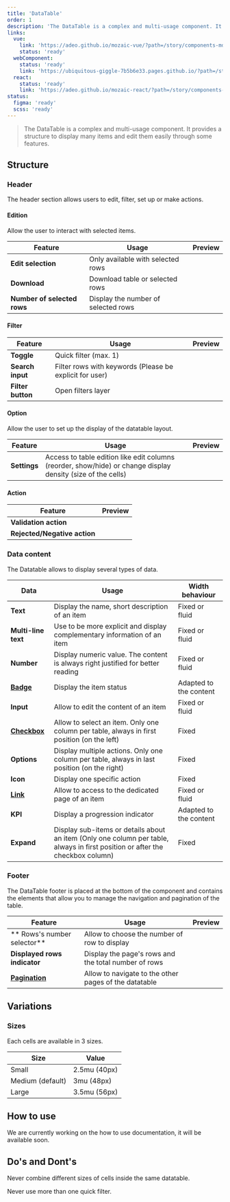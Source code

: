 ```yaml
---
title: 'DataTable'
order: 1
description: 'The DataTable is a complex and multi-usage component. It provides a structure to display many items and edit them easily through some features.'
links:
  vue:
    link: 'https://adeo.github.io/mozaic-vue/?path=/story/components-mdatatable'
    status: 'ready'
  webComponent:
    status: 'ready'
    link: 'https://ubiquitous-giggle-7b5b6e33.pages.github.io/?path=/story/components-datatable'
  react:
    status: 'ready'
    link: 'https://adeo.github.io/mozaic-react/?path=/story/components-datatable'
status:
  figma: 'ready'
  scss: 'ready'
---
```


> The DataTable is a complex and multi-usage component. It provides a structure to display many items and edit them easily through some features.

<Preview path="default" nude />

## Structure

### Header

The header section allows users to edit, filter, set up or make actions.

<Preview path="header-only" nude />

#### Edition

Allow the user to interact with selected items.

| Feature                     | Usage                               | Preview |
| --------------------------- | ----------------------------------- | ------- |
| **Edit selection**          | Only available with selected rows   |         |
| **Download**                | Download table or selected rows     |         |
| **Number of selected rows** | Display the number of selected rows |         |

#### Filter

| Feature           | Usage                                                   | Preview |
| ----------------- | ------------------------------------------------------- | ------- |
| **Toggle**        | Quick filter (max. 1)                                   |         |
| **Search input**  | Filter rows with keywords (Please be explicit for user) |         |
| **Filter button** | Open filters layer                                      |         |

#### Option

Allow the user to set up the display of the datatable layout.

| Feature      | Usage                                                                                                        | Preview |
| ------------ | ------------------------------------------------------------------------------------------------------------ | ------- |
| **Settings** | Access to table edition like edit columns (reorder, show/hide) or change display density (size of the cells) |         |

#### Action

| Feature                      | Preview |
| ---------------------------- | ------- |
| **Validation action**        |         |
| **Rejected/Negative action** |         |

### Data content

The Datatable allows to display several types of data.

| Data                                  | Usage                                                                                                                         | Width behaviour        |
| ------------------------------------- | ----------------------------------------------------------------------------------------------------------------------------- | ---------------------- |
| **Text**                              | Display the name, short description of an item                                                                                | Fixed or fluid         |
| **Multi-line text**                   | Use to be more explicit and display complementary information of an item                                                      | Fixed or fluid         |
| **Number**                            | Display numeric value. The content is always right justified for better reading                                               | Fixed or fluid         |
| [**Badge**](/Components/Badge/)       | Display the item status                                                                                                       | Adapted to the content |
| **Input**                             | Allow to edit the content of an item                                                                                          | Fixed or fluid         |
| [**Checkbox**](/Components/Checkbox/) | Allow to select an item. Only one column per table, always in first position (on the left)                                    | Fixed                  |
| **Options**                           | Display multiple actions. Only one column per table, always in last position (on the right)                                   | Fixed                  |
| **Icon**                              | Display one specific action                                                                                                   | Fixed                  |
| [**Link**](/Components/Link/)         | Allow to access to the dedicated page of an item                                                                              | Fixed or fluid         |
| **KPI**                               | Display a progression indicator                                                                                               | Adapted to the content |
| **Expand**                            | Display sub-items or details about an item (Only one column per table, always in first position or after the checkbox column) | Fixed                  |

### Footer

The DataTable footer is placed at the bottom of the component and contains the elements that allow you to manage the navigation and pagination of the table.

<Preview path="footer-only" nude />

| Feature                                   | Usage                                                 | Preview |
| ----------------------------------------- | ----------------------------------------------------- | ------- |
| ** Rows's number selector**               | Allow to choose the number of row to display          |         |
| **Displayed rows indicator**              | Display the page's rows and the total number of rows  |         |
| [**Pagination**](/Components/Pagination/) | Allow to navigate to the other pages of the datatable |         |

## Variations

### Sizes

Each cells are available in 3 sizes.

| Size             | Value        |
| ---------------- | ------------ |
| Small            | 2.5mu (40px) |
| Medium (default) | 3mu (48px)   |
| Large            | 3.5mu (56px) |

## How to use

<Highlight theme="warning" title="Work in progress">
  We are currently working on the how to use documentation, it will be available
  soon.
</Highlight>

## Do's and Dont's

<HintItem dont>
  Never combine different sizes of cells inside the same datatable.
</HintItem>

<HintItem dont>Never use more than one quick filter.</HintItem>

